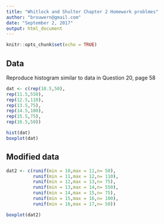 ```yaml
---
title: "Whitlock and Shulter Chapter 2 Homework problmes"
author: "brouwern@gmail.com"
date: "September 2, 2017"
output: html_document
---
```


```r
knitr::opts_chunk$set(echo = TRUE)
```

## Data

Reproduce histogram similar to data in Question 20, page 58
```r
dat <- c(rep(10.5,50),
rep(11.5,550),
rep(12.5,110),
rep(13.5,75),
rep(14.5,100),
rep(15.5,75),
rep(16.5,50))
```

```r
hist(dat)
boxplot(dat)
```


## Modified data
```r
dat2 <- c(runif(min = 10,max = 11,n= 50),
          runif(min = 11,max = 12,n= 110),
          runif(min = 12,max = 13,n= 75),
          runif(min = 13,max = 14,n= 550),
          runif(min = 14,max = 15,n= 75),
          runif(min = 15,max = 16,n= 100),
          runif(min = 16,max = 17,n= 50))

boxplot(dat2)
```

